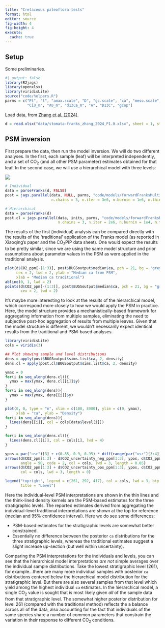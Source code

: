 ```yaml
---
title: "Cretaceous paleoflora tests"
format: html
editor: source
fig-width: 4
fig-height: 4
execute: 
  cache: true
---
```


## Setup

Some preliminaries.

```r
#| output: false
library(R2jags)
library(openxlsx)
library(viridisLite)
source("code/helpers.R")
parms = c("Pl", "l", "amax.scale", "D", "gc.scale", "ca", "meso.scale",
          "Ci0_m", "A0_m", "d13Ca_m", "A", "D13C", "gcop")
```

Load data, from [Zhang et al. (2024)](https://doi.org/10.1002/ajb2.16376).

```r
d = read.xlsx("data/stomata-franks_zhang_2024_P1.0.xlsx", sheet = 1, startRow = 3)
```

## PSM inversion

First prepare the data, then run the model inversion. We will do two different analyses. In the first, each sample (leaf) will be interpreted independently, and a set of CO~2~ (and all other PSM parameter) estimates obtained for that leaf. In the second case, we will use a hierarchical model with three levels:

![](cretaceous_files/images/structure.png)

```r
# Individual
data = parseFranks(d, FALSE)
post = jags.parallel(data, NULL, parms, "code/models/forwardFranksMulti.R", 
                     n.chains = 3, n.iter = 3e6, n.burnin = 1e6, n.thin = 1e3)

# Hierarchical
data = parseFranks(d)
post.cl = jags.parallel(data, inits, parms, "code/models/forwardFranksMulti.R", 
                        n.chains = 3, n.iter = 2e6, n.burnin = 1e4, n.thin = 1e3)

```

The results of the first (individual) analysis can be compared directly with the results of the 'traditional' application of the Franks model (as reported in Xiaoqing's paper and the CO~2~PIP data sheet). One would expect the results to be pretty similar, since we are using the same model structure and prior assumptions about parameter values in the PSM as were applied in the traditional analysis.

```r
plot(d$CO2_ppm[-(1:3)], post$BUGSoutput$median$ca, pch = 21, bg = "grey50",
     cex = 2, lwd = 2, ylab = "Median ca from PSM", 
     xlab = "Median ca traditional")
abline(0, 1, lwd = 2)
points(d$CO2_ppm[-(1:3)], post$BUGSoutput$median$ca, pch = 21, bg = "grey50",
       cex = 2, lwd = 2)

```

It's maybe more interesting to look at the results of the hierarchical model, which correspond more closely to how we would apply the PSM in practice. Here, the model structure provides a mechanistically-based framework for aggregating information from multiple samples, eliminating the need to subjective post-hoc aggregation of results from multiple leaves. Given that the model structure is different, we wouldn't necessarily expect identical results from the traditional and PSM-based analyses.

```r
library(viridisLite)
cols = viridis(3)

## Plot showing sample and level distributions
dens = apply(post$BUGSoutput$sims.list$ca, 2, density)
dens.cl = apply(post.cl$BUGSoutput$sims.list$ca, 2, density)

ymax = 0
for(i in seq_along(dens.cl)){
  ymax = max(ymax, dens.cl[[i]]$y)
}
for(i in seq_along(dens)){
  ymax = max(ymax, dens[[i]]$y)
}

plot(0, 0, type = "n", xlim = c(100, 8000), ylim = c(0, ymax), 
     xlab = "ca", ylab = "Density")
for(i in seq_along(dens)){
  lines(dens[[i]], col = cols[data$level[i]])
}

for(i in seq_along(dens.cl)){
  lines(dens.cl[[i]], col = cols[i], lwd = 4)
}

ypos = par("usr")[3] + c(0.85, 0.9, 0.95) * diff(range(par("usr")[3:4]))
arrows(d$CO2_ppm[1:3] - d$CO2_uncertainty_neg_ppm[1:3], ypos, d$CO2_ppm[1:3], 
       angle = 90, code = 2, col = cols, lwd = 3, length = 0.05)
arrows(d$CO2_ppm[1:3] + d$CO2_uncertainty_pos_ppm[1:3], ypos, d$CO2_ppm[1:3], 
       col = cols, lwd = 3, length = 0)

legend("topright", legend = c(261, 292, 417), col = cols, lwd = 3, bty = "n",
       title = "Level")

```

Here the individual-level PSM interpretations are shown in the thin lines and the think-lined density kernels are the PSM-based estimates for the three stratigraphic levels. The reported estimates derived from aggregating the individual-level traditional interpretations are shown at the top for reference (median and 95% confidence interval). Here we do see some differences:

* PSM-based estimates for the stratigraphic levels are somewhat better constrained.
* Essentially no difference between the posterior `ca` distributions for the three stratigraphic levels, whereas the traditional estimates suggest a slight increase up-section (but well within uncertainty).

Comparing the PSM interpretations for the individuals and levels, you can see that the hierarchical model interpretations *are not* simple averages over the individual sample distributions. Take the lowest stratigraphic level (261), for example...there are many more individual samples with posterior `ca` distributions centered below the hierarchical model distribution for the stratigraphic level. But there are also several samples from that level which yield among the highest individual `ca` estimates. In the hierarchical model, a single CO~2~ value is sought that is most likely given *all* of the sample data from that stratigraphic level. The somewhat higher posterior distribution for level 261 (compared with the traditional method) reflects the a balance across all of the data, also accounting for the fact that individuals of the same species share a number of common parameters that constrain the variation in their response to different CO~2~ conditions. 
